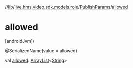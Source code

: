 //[lib](../../../index)/[live.hms.video.sdk.models.role](../index)/[PublishParams](index)/[allowed](allowed)

# allowed

[androidJvm]\

@SerializedName(value = allowed)

val [allowed](allowed): [ArrayList](https://developer.android.com/reference/kotlin/java/util/ArrayList.html)<[String](https://kotlinlang.org/api/latest/jvm/stdlib/kotlin/-string/index.html)>
